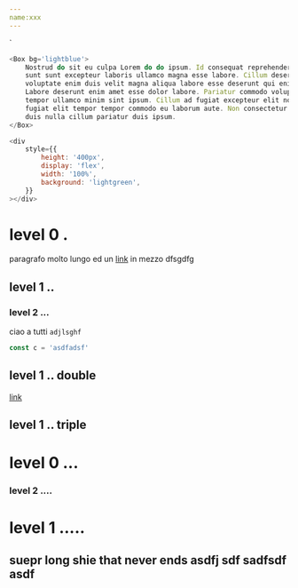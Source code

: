 ```yaml
---
name:xxx
---
```


<div/>
`

```js live=true
<Box bg='lightblue'>
    Nostrud do sit eu culpa Lorem do do ipsum. Id consequat reprehenderit labore
    sunt sunt excepteur laboris ullamco magna esse labore. Cillum deserunt
    voluptate enim duis velit magna aliqua labore esse deserunt qui enim enim.
    Labore deserunt enim amet esse dolor labore. Pariatur commodo voluptate
    tempor ullamco minim sint ipsum. Cillum ad fugiat excepteur elit nostrud
    fugiat elit tempor tempor commodo eu laborum aute. Non consectetur et sint
    duis nulla cillum pariatur duis ipsum.
</Box>
```

```js live=true
<div
    style={{
        height: '400px',
        display: 'flex',
        width: '100%',
        background: 'lightgreen',
    }}
></div>
```

# level 0 .

paragrafo molto lungo ed un [link]() in mezzo dfsgdfg

## level 1 ..

### level 2 ...

ciao a tutti `adjlsghf`

```js
const c = 'asdfadsf'
```

## level 1 .. double

[link]()

## level 1 .. triple

# level 0 ...

### level 2 ....

# level 1 .....

## suepr long shie that never ends asdfj sdf sadfsdf asdf
